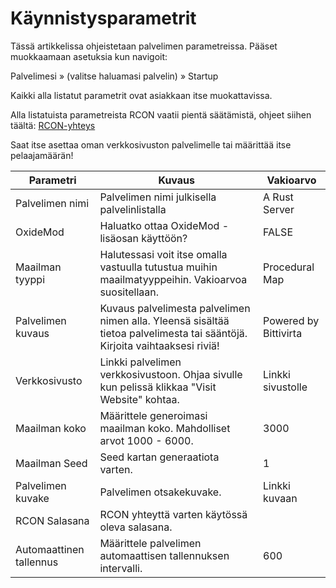# Käynnistysparametrit

Tässä artikkelissa ohjeistetaan palvelimen parametreissa. Pääset muokkaamaan
asetuksia kun navigoit:

Palvelimesi » (valitse haluamasi palvelin) » Startup

Kaikki alla listatut parametrit ovat asiakkaan itse muokattavissa.

Alla listatuista parametreista RCON vaatii pientä säätämistä, ohjeet siihen
täältä: [RCON-yhteys](./rcon)

Saat itse asettaa oman verkkosivuston palvelimelle tai määrittää itse
pelaajamäärän!

| Parametri               | Kuvaus                                                                                                                     | Vakioarvo                   |
| ----------------------- | -------------------------------------------------------------------------------------------------------------------------- | --------------------------- |
| Palvelimen nimi         | Palvelimen nimi julkisella palvelinlistalla                                                                                | A Rust Server               |
| OxideMod                | Haluatko ottaa OxideMod -lisäosan käyttöön?                                                                                | FALSE                       |
| Maailman tyyppi         | Halutessasi voit itse omalla vastuulla tutustua muihin maailmatyyppeihin. Vakioarvoa suositellaan.                         | Procedural Map              |
| Palvelimen kuvaus       | Kuvaus palvelimesta palvelimen nimen alla. Yleensä sisältää tietoa palvelimesta tai sääntöjä. Kirjoita vaihtaaksesi riviä! | Powered by Bittivirta       |
| Verkkosivusto           | Linkki palvelimen verkkosivustoon. Ohjaa sivulle kun pelissä klikkaa "Visit Website" kohtaa.                               | Linkki sivustolle           |
| Maailman koko           | Määrittele generoimasi maailman koko. Mahdolliset arvot 1000 - 6000.                                                       | 3000                        |
| Maailman Seed           | Seed kartan generaatiota varten.                                                                                           | 1                           |
| Palvelimen kuvake       | Palvelimen otsakekuvake.                                                                                                   | Linkki kuvaan               |
| RCON Salasana           | RCON yhteyttä varten käytössä oleva salasana.                                                                              |                             |
| Automaattinen tallennus | Määrittele palvelimen automaattisen tallennuksen intervalli.                                                               | 600                         |
